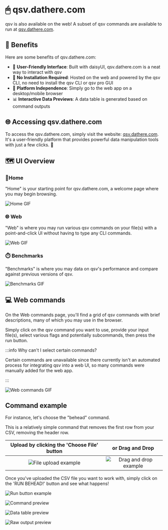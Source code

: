 # 🖱 qsv.dathere.com

qsv is also available on the web! A subset of qsv commands are available to run at [qsv.dathere.com](https://qsv.dathere.com).

## 🌱 Benefits

Here are some benefits of qsv.dathere.com:

-   👋 **User-Friendly Interface**: Built with daisyUI, qsv.dathere.com is a neat way to interact with qsv
-   🔌 **No Installation Required**: Hosted on the web and powered by the qsv CLI, no need to install the qsv CLI or qsv pro GUI
-   📱 **Platform Independence**: Simply go to the web app on a desktop/mobile browser
-   📊 **Interactive Data Previews**: A data table is generated based on command outputs

## 🌐 Accessing qsv.dathere.com

To access the qsv.dathere.com, simply visit the website: [qsv.dathere.com](https://qsv.dathere.com). It's a user-friendly platform that provides powerful data manipulation tools with just a few clicks. 🚀

## 🗺 UI Overview

### 🏡Home

"Home" is your starting point for qsv.dathere.com, a welcome page where you may begin browsing.

![Home GIF](/img/docs/qsv/qsv-web/home.gif)

### 🌐 Web

"Web" is where you may run various qsv commands on your file(s) with a point-and-click UI without having to type any CLI commands.

![Web GIF](/img/docs/qsv/qsv-web/web.gif)

### ⏱️ Benchmarks

"Benchmarks" is where you may data on qsv's performance and compare against previous versions of qsv.

![Benchmarks GIF](/img/docs/qsv/qsv-web/benchmarks.gif)

## 💻 Web commands

On the Web commands page, you'll find a grid of qsv commands with brief descriptions, many of which you may use in the browser.

Simply click on the qsv command you want to use, provide your input file(s), select various flags and potentially subcommands, then press the run button.

:::info Why can't I select certain commands?

Certain commands are unavailable since there currently isn't an automated process for integrating qsv into a web UI, so many commands were manually added for the web app.

:::

![Web commands GIF](/img/docs/qsv/qsv-web/web-commands.gif)

## Command example

For instance, let's choose the "behead" command.

This is a relatively simple command that removes the first row from your CSV, removing the header row.

|          Upload by clicking the 'Choose File' button          |                             or Drag and Drop                             |
| :-----------------------------------------------------------: | :----------------------------------------------------------------------: |
| ![File upload example](/img/docs/qsv/qsv-web/file-upload.png) | ![Drag and drop example](/img/docs/qsv/qsv-web/drag-and-drop-upload.png) |

Once you've uploaded the CSV file you want to work with, simply click on the 'RUN BEHEAD!' button and see what happens!

![Run button example](/img/docs/qsv/qsv-web/run-button-example.gif)

![Command preview](/img/docs/qsv/qsv-web/command-preview.png)

![Data table preview](/img/docs/qsv/qsv-web/data-table-preview.png)

![Raw output preview](/img/docs/qsv/qsv-web/raw-output-preview.png)
